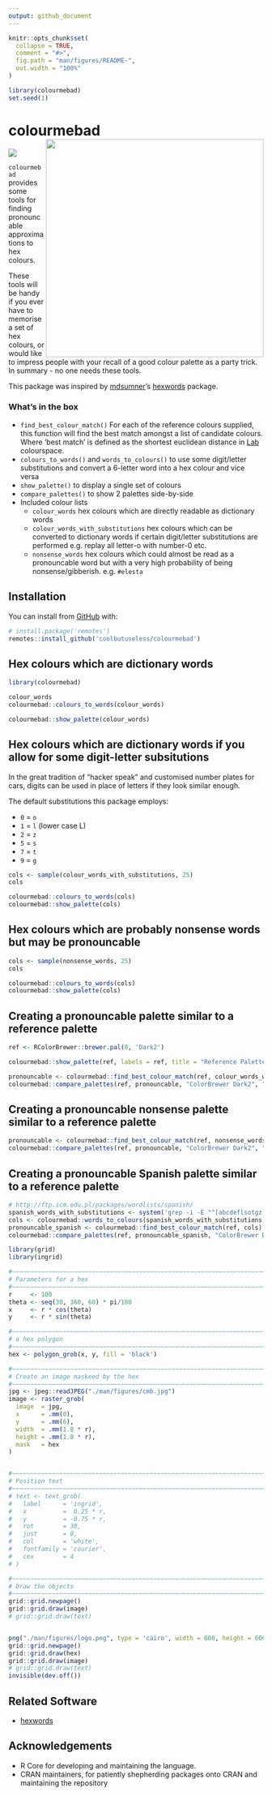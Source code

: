```yaml
---
output: github_document
---
```


<!-- README.md is generated from README.Rmd. Please edit that file -->

```r
knitr::opts_chunk$set(
  collapse = TRUE,
  comment = "#>",
  fig.path = "man/figures/README-",
  out.width = "100%"
)

library(colourmebad)
set.seed(1)
```

# colourmebad <img src="man/figures/logo.png" align="right" height="430/"/>

<!-- badges: start -->
![](https://img.shields.io/badge/cool-useless-green.svg)
<!-- badges: end -->

`colourmebad` provides some tools for finding pronouncable approximations to hex colours.

These tools will be handy if you ever have to memorise a set of hex colours, 
or would like to impress people with your recall of a good colour palette as
a party trick.  In summary - no one needs these tools.

This package was inspired by [mdsumner](https://twitter.com/mdsumner)'s 
[hexwords](https://github.com/mdsumner/hexwords) package.  

### What's in the box

* `find_best_colour_match()` For each of the reference 
  colours supplied, this function will find the best match amongst a list of
  candidate colours.  Where 'best match' is defined as the shortest euclidean
  distance in [Lab](https://en.wikipedia.org/wiki/Lab_color_space) colourspace.
* `colours_to_words()` and `words_to_colours()` to use some digit/letter substitutions
  and convert a 6-letter word into a hex colour and vice versa
* `show_palette()` to display a single set of colours
* `compare_palettes()` to show 2 palettes side-by-side
* Included colour lists
    * `colour_words` hex colours which are directly readable as dictionary words
    * `colour_words_with_substitutions` hex colours which can be converted to 
      dictionary words if certain digit/letter substitutions are performed 
      e.g. replay all letter-o with number-0 etc.
    * `nonsense_words` hex colours which could almost be read as a pronouncable
      word but with a very high probability of being nonsense/gibberish. 
      e.g. `#elesta`


## Installation

You can install from [GitHub](https://github.com/coolbutuseless/colourmebad) with:

``` r
# install.package('remotes')
remotes::install_github('coolbutuseless/colourmebad')
```

## Hex colours which are dictionary words

```r
library(colourmebad)

colour_words
colourmebad::colours_to_words(colour_words)

colourmebad::show_palette(colour_words)
```


## Hex colours which are dictionary words if you allow for some digit-letter subsitutions

In the great tradition of "hacker speak" and customised number plates for cars,
digits can be used in place of letters if they look similar enough.

The default substitutions this package employs:

* `0` = `o`
* `1` = `l` (lower case L)
* `2` = `z`
* `5` = `s`
* `7` = `t`
* `9` = `g`

```r
cols <- sample(colour_words_with_substitutions, 25)
cols

colourmebad::colours_to_words(cols)
colourmebad::show_palette(cols)
```



## Hex colours which are probably nonsense words but may be pronouncable

```r
cols <- sample(nonsense_words, 25)
cols

colourmebad::colours_to_words(cols)
colourmebad::show_palette(cols)
```


## Creating a pronouncable palette similar to a reference palette

```r
ref <- RColorBrewer::brewer.pal(8, 'Dark2')

colourmebad::show_palette(ref, labels = ref, title = "Reference Palette")
```

```r
pronouncable <- colourmebad::find_best_colour_match(ref, colour_words_with_substitutions)
colourmebad::compare_palettes(ref, pronouncable, "ColorBrewer Dark2", "Words with digit/letter substitutions")
```




## Creating a pronouncable nonsense palette similar to a reference palette


```r
pronouncable <- colourmebad::find_best_colour_match(ref, nonsense_words)
colourmebad::compare_palettes(ref, pronouncable, "ColorBrewer Dark2", "Nonsense words")
```


## Creating a pronouncable Spanish palette similar to a reference palette

```r
# http://ftp.icm.edu.pl/packages/wordlists/spanish/
spanish_words_with_substitutions <- system('grep -i -E "^[abcdeflsotgz]{6}$" ./working/spanish.txt', intern = TRUE)
cols <- colourmebad::words_to_colours(spanish_words_with_substitutions)
pronouncable_spanish <- colourmebad::find_best_colour_match(ref, cols)
colourmebad::compare_palettes(ref, pronouncable_spanish, "ColorBrewer Dark2", "Spanish words")
```





```r
library(grid)
library(ingrid)

#~~~~~~~~~~~~~~~~~~~~~~~~~~~~~~~~~~~~~~~~~~~~~~~~~~~~~~~~~~~~~~~~~~~~~~~~~~~~~
# Parameters for a hex
#~~~~~~~~~~~~~~~~~~~~~~~~~~~~~~~~~~~~~~~~~~~~~~~~~~~~~~~~~~~~~~~~~~~~~~~~~~~~~
r     <- 100
theta <- seq(30, 360, 60) * pi/180 
x     <- r * cos(theta)
y     <- r * sin(theta)

#~~~~~~~~~~~~~~~~~~~~~~~~~~~~~~~~~~~~~~~~~~~~~~~~~~~~~~~~~~~~~~~~~~~~~~~~~~~~~
# a hex polygon
#~~~~~~~~~~~~~~~~~~~~~~~~~~~~~~~~~~~~~~~~~~~~~~~~~~~~~~~~~~~~~~~~~~~~~~~~~~~~~
hex <- polygon_grob(x, y, fill = 'black')

#~~~~~~~~~~~~~~~~~~~~~~~~~~~~~~~~~~~~~~~~~~~~~~~~~~~~~~~~~~~~~~~~~~~~~~~~~~~~~
# Create an image maskeed by the hex
#~~~~~~~~~~~~~~~~~~~~~~~~~~~~~~~~~~~~~~~~~~~~~~~~~~~~~~~~~~~~~~~~~~~~~~~~~~~~~
jpg <- jpeg::readJPEG("./man/figures/cmb.jpg")
image <- raster_grob(
  image  = jpg, 
  x      = .mm(0),
  y      = .mm(6),
  width  = .mm(1.8 * r), 
  height = .mm(1.8 * r),
  mask   = hex
)


#~~~~~~~~~~~~~~~~~~~~~~~~~~~~~~~~~~~~~~~~~~~~~~~~~~~~~~~~~~~~~~~~~~~~~~~~~~~~~
# Position text
#~~~~~~~~~~~~~~~~~~~~~~~~~~~~~~~~~~~~~~~~~~~~~~~~~~~~~~~~~~~~~~~~~~~~~~~~~~~~~
# text <- text_grob(
#   label      = 'ingrid',
#   x          =  0.25 * r,
#   y          = -0.75 * r, 
#   rot        = 30,
#   just       = 0,
#   col        = 'white', 
#   fontfamily = 'courier',
#   cex        = 4
# )

#~~~~~~~~~~~~~~~~~~~~~~~~~~~~~~~~~~~~~~~~~~~~~~~~~~~~~~~~~~~~~~~~~~~~~~~~~~~~~
# Draw the objects
#~~~~~~~~~~~~~~~~~~~~~~~~~~~~~~~~~~~~~~~~~~~~~~~~~~~~~~~~~~~~~~~~~~~~~~~~~~~~~
grid::grid.newpage()
grid::grid.draw(image)
# grid::grid.draw(text)


png("./man/figures/logo.png", type = 'cairo', width = 600, height = 600, bg = 'transparent')
grid::grid.newpage()
grid::grid.draw(hex)
grid::grid.draw(image)
# grid::grid.draw(text)
invisible(dev.off())
```






## Related Software

* [hexwords](https://github.com/mdsumner/hexwords)

## Acknowledgements

* R Core for developing and maintaining the language.
* CRAN maintainers, for patiently shepherding packages onto CRAN and maintaining
  the repository
